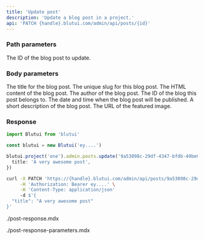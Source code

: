```yaml
---
title: 'Update post'
description: 'Update a blog post in a project.'
api: 'PATCH {handle}.blutui.com/admin/api/posts/{id}'
---
```



### Path parameters

<Parameter name="id" type="string" required="true">
The ID of the blog post to update.
</Parameter>

### Body parameters

<Parameter name="title" type="string">
The title for the blog post.
</Parameter>

<Parameter name="slug" type="string">
The unique slug for this blog post.
</Parameter>

<Parameter name="content" type="string">
The HTML content of the blog post.
</Parameter>

<Parameter name="author" type="string">
The author of the blog post.
</Parameter>

<Parameter name="blog" type="string">
The ID of the blog this post belongs to.
</Parameter>

<Parameter name="published_date" type="string">
The date and time when the blog post will be published.
</Parameter>

<Parameter name="description" type="string">
A short description of the blog post.
</Parameter>

<Parameter name="feature_image" type="string">
The URL of the featured image.
</Parameter>

### Response

```ts tab="Node.js"
import Blutui from 'blutui'

const blutui = new Blutui('ey....')

blutui.project('one').admin.posts.update('9a53098c-29df-4347-bfdb-49be0850db29', {
  title: 'A very awesome post',
})
```

```bash tab="cURL"
curl -X PATCH 'https://{handle}.blutui.com/admin/api/posts/9a53098c-29df-4347-bfdb-49be0850db29' \
     -H 'Authorization: Bearer ey....' \
     -H 'Content-Type: application/json'
     -d $'{
  "title": "A very awesome post"
}'
```

<include>./post-response.mdx</include>

<include>./post-response-parameters.mdx</include>
